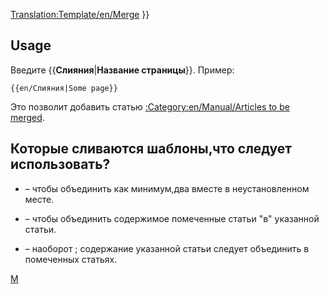 <noinclude>[[Translation:Template/en/Merge]]</noinclude>
{{en/Ambox| type  = move
| image = en/Manual/Merge.png
| text  =  {{#IF: {{{1|}}} |It has been suggested that this article or section be <span class="plainlinks">[http://en.wikipedia.org/wiki/Wikipedia:Merging merged]</span> with<!--
--> ''[[:{{NAMESPACE}}:{{{1}}}|{{{1}}}]]''. ([[:{{NAMESPACE}} talk:{{{1}}}|Discuss]]) | Страница,имя было поставлено, исправить или удалить шаблон
}} }}<includeonly>{{{2|[[Category:en/Manual/Articles to be merged|{{PAGENAME}}]]}}}</includeonly><noinclude>

==Usage==
Введите <nowiki>{{</nowiki>'''Слияния'''|'''Название страницы'''<nowiki>}}</nowiki>. Пример:
<pre>{{en/Слияния|Some page}}</pre>
Это позволит добавить статью [[:Category:en/Manual/Articles to be merged]].

== Которые сливаются шаблоны,что следует использовать? ==
* {{en/S|Слияния/Ru}} &ndash; чтобы объединить как минимум,два вместе в неустановленном месте.
* {{en/S|Mergeto}} &ndash; чтобы объединить содержимое помеченные статьи "в" указанной статьи.
* {{en/S|Mergefrom}} &ndash; наоборот {{en/S|Mergeto}}; содержание указанной статьи следует объединить в помеченных статьях.

[[Category:en/Manual/Base Set/Message boxes|M]]</noinclude>